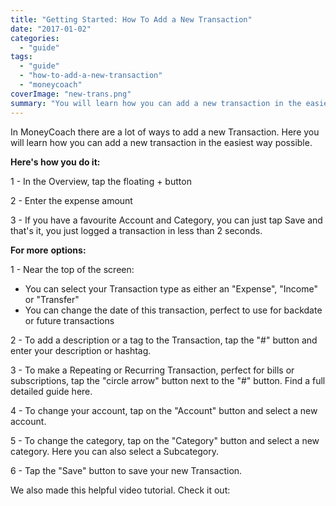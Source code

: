 ```yaml
---
title: "Getting Started: How To Add a New Transaction"
date: "2017-01-02"
categories: 
  - "guide"
tags: 
  - "guide"
  - "how-to-add-a-new-transaction"
  - "moneycoach"
coverImage: "new-trans.png"
summary: "You will learn how you can add a new transaction in the easiest way possible"
---
```


In MoneyCoach there are a lot of ways to add a new Transaction. Here you will learn how you can add a new transaction in the easiest way possible.

**Here's how you do it:**

1 - In the Overview, tap the floating + button

2 - Enter the expense amount

3 - If you have a favourite Account and Category, you can just tap Save and that's it, you just logged a transaction in less than 2 seconds.

**For more** **options:**

1 - Near the top of the screen:

- You can select your Transaction type as either an "Expense", "Income" or "Transfer"
- You can change the date of this transaction, perfect to use for backdate or future transactions

2 - To add a description or a tag to the Transaction, tap the "#" button and enter your description or hashtag.

3 - To make a Repeating or Recurring Transaction, perfect for bills or subscriptions, tap the "circle arrow" button next to the "#" button. Find a full detailed guide here.

4 - To change your account, tap on the "Account" button and select a new account.

5 - To change the category, tap on the "Category" button and select a new category. Here you can also select a Subcategory.

6 - Tap the "Save" button to save your new Transaction.

We also made this helpful video tutorial. Check it out:

<YouTube url="https://youtu.be/NcqRqmjmd-w"/>
